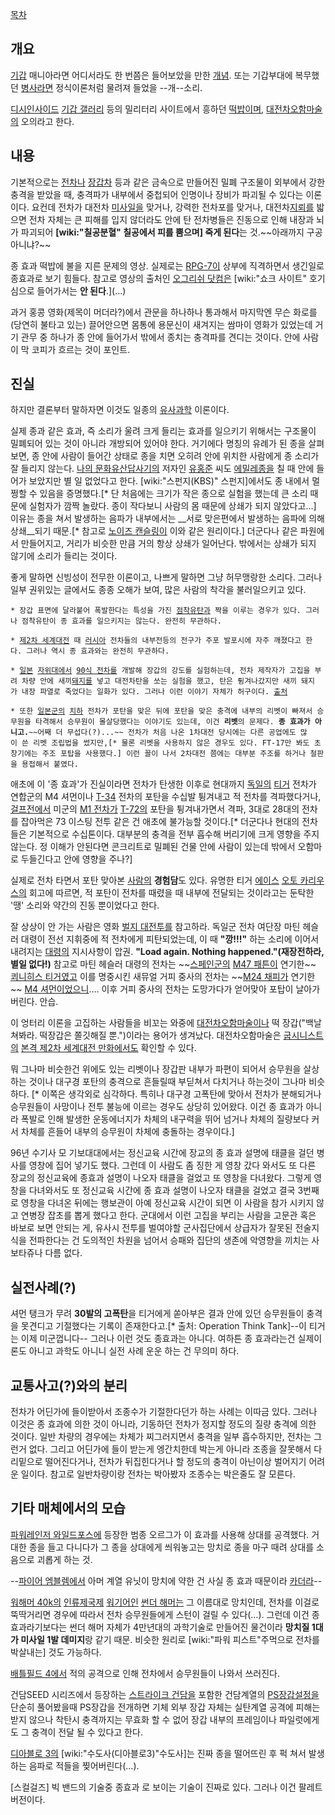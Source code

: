 [[목차]]
== 개요 ==
[[기갑]] 매니아라면 어디서라도 한 번쯤은 들어보았을 만한 [[개념]]. 또는 기갑부대에 복무했던 [[병사]]라면 정식이론처럼 물려져 들었을 --개--소리.

[[디시인사이드]] [[기갑 갤러리]] 등의 밀리터리 사이트에서 흥하던 [[떡밥]]이며, [[대전차오함마술]]의 오의라고 한다.

== 내용 ==
기본적으로는 [[전차]]나 [[장갑차]] 등과 같은 금속으로 만들어진 밀폐 구조물이 외부에서 강한 충격을 받았을 때, 충격파가 내부에서 중첩되어 인명이나 장비가 파괴될 수 있다는 이론이다. 요컨데 전차가 대전차 [[미사일]]을 맞거나, 강력한 전차포를 맞거나, 대전차[[지뢰]]를 밟으면 전차 자체는 큰 피해를 입지 않더라도 안에 탄 전차병들은 진동으로 인해 내장과 뇌가 파괴되어 '''[wiki:"칠공분혈" 칠공에서 피를 뿜으며] 죽게 된다'''는 것.~~아래까지 구공아니냐?~~

{{{#!html
<object id='skplayer' name='skplayer' width='480' height='412' classid='clsid:D27CDB6E-AE6D-11cf-96B8-444553540000' codebase='http://download.macromedia.com/pub/shockwave/cabs/flash/swflash.cab#version=9.0.115.00'><param name='movie' value='http://dbi.video.cyworld.com/v.sk/movie/0%7C16790683/20071111121100298710491006' /><param name='allowFullscreen' value='true' /><param name='allowScriptAccess' value='always' /><param name='wmode' value='transparent' /><embed src='http://dbi.video.cyworld.com/v.sk/movie/0%7C16790683/20071111121100298710491006' wmode='transparent' allowScriptAccess='always' allowFullscreen='true' name='skplayer' width='480' height='412' type='application/x-shockwave-flash' pluginspage='http://www.macromedia.com/go/getflashplayer' /></object>}}}

종 효과 떡밥에 불을 지른 문제의 영상. 실제로는 [[RPG-7]]이 상부에 직격하면서 생긴일로 종효과로 보기 힘들다. 참고로 영상의 출처인 [[오그리쉬 닷컴]]은 [wiki:"쇼크 사이트" 호기심으로 들어가서는 '''안 된다'''.](...)


과거 홍콩 영화(제목이 머더라?)에서 관문을 하나하나 통과해서 마지막엔 무슨 화로를 (당연히 불타고 있는) 끌어안으면 몸통에 용문신이 새겨지는 쌈마이 영화가 있었는데 거기 관무 중 하나가 종 안에 들어가서 밖에서 종치는 충격파를 견디는 것이다. 안에 사람이 막 코피가 흐르는 것이 포인트.
== 진실 ==
하지만 결론부터 말하자면 이것도 일종의 [[유사과학]] 이론이다.

실제 종과 같은 효과, 즉 소리가 울려 크게 들리는 효과를 일으키기 위해서는 구조물이 밀폐되어 있는 것이 아니라 개방되어 있어야 한다. 거기에다 명칭의 유례가 된 종을 살펴보면, 종 안에 사람이 들어간 상태로 종을 치면 오히려 안에 위치한 사람에게 종 소리가 잘 들리지 않는다. [[나의 문화유산답사기]]의 저자인 [[유홍준]] 씨도 [[에밀레종]]을 칠 때 안에 들어가 보았지만 별 일 없었다고 한다. [wiki:"스펀지(KBS)" 스펀지]에서도 종 내에서 멀쩡할 수 있음을 증명했다.[* 단 처음에는 크기가 작은 종으로 실험을 했는데 큰 소리 때문에 실험자가 깜짝 놀랐다. 종이 작다보니 사람의 몸 때문에 상쇄가 되지 않았다고...] 이유는 종을 쳐서 발생하는 음파가 내부에서는 __서로 맞은편에서 발생하는 음파에 의해 상쇄__되기 때문.[* 참고로 [[노이즈 캔슬링]]이 이와 같은 원리이다.] 더군다나 같은 파원에서 만들어지고, 거리가 비슷한 만큼 거의 항상 상쇄가 일어난다. 밖에서는 상쇄가 되지 않기에 소리가 들리는 것이다.

좋게 말하면 신빙성이 전무한 이론이고, 나쁘게 말하면 그냥 허무맹랑한 소리다. 그러나 일부 권위있는 글에서도 종종 오해가 보여, 많은 사람의 착각을 불러일으키고 있다.

 * 장갑 표면에 달라붙어 폭발한다는 특성을 가진 [[점착유탄]]과 짝을 이루는 경우가 있다. 그러나 점착유탄이 종 효과를 일으키지는 않는다. 완전히 무관하다.

 * [[제2차 세계대전]] 때 [[러시아]] 전차들의 내부전등의 전구가 주포 발포시에 자주 깨졌다고 한다. 그러나 역시 종 효과와는 완전히 무관하다.

 * [[일본]] [[자위대]]에서 [[90식 전차]]를 개발해 장갑의 강도를 실험하는데, 전차 제작자가 고집을 부려 차량 안에 새끼[[돼지]]를 넣고 대전차탄을 쏘는 실험을 했고, 탄은 튕겨나갔지만 새끼 돼지가 내장 파열로 죽었다는 일화가 있다. 그러나 이런 이야기 자체가 허구이다. [http://newkoman.mireene.com/tt/904 출처]

 * 또한 [[일본군]]의 [[치하]] 전차가 포탄을 맞은 뒤에 포탄을 맞은 충격에 내부의 리벳이 빠져서 승무원을 타격해서 승무원이 몰살당했다는 이야기도 있는데, 이건 '''리벳'''의 문제다. '''종 효과가 아니고.'''~~어째 더 무섭다(?)...~~ 전차가 처음 나온 1차대전 당시에는 다른 공업에도 많이 쓴 리벳 조립법을 썼지만,[* 물론 리벳을 사용하지 않은 경우도 있다. FT-17만 봐도 초창기에는 주조 포탑을 사용했다.] 이런 꼴이 나서 2차대전 쯤에는 대부분 주조를 하거나 철판을 용접해서 붙였다.

애초에 이 '종 효과'가 진실이라면 전차가 탄생한 이후로 현대까지 [[독일]]의 [[티거]] 전차가 연합군의 M4 셔먼이나 [[T-34]] 전차의 포탄을 수십발 튕겨내고 적 전차를 격파했다거나, [[걸프전]]에서 미군의 [[M1 전차]]가 [[T-72]]의 포탄을 튕겨내가면서 격파, 3대로 28대의 전차를 잡아먹은 73 이스팅 전투 같은 건 애초에 불가능할 것이다.[* 더군다나 현대의 전차들은 기본적으로 수십톤이다. 대부분의 충격을 전부 흡수해 버리기에 크게 영향을 주지 않는다. 정 이해가 안된다면 콘크리트로 밀폐된 건물 안에 사람이 있는데 밖에서 오함마로 두들긴다고 안에 영향을 주나?]

실제로 전차 타면서 포탄 맞아본 [[사람]]의 '''경험담'''도 있다. 유명한 티거 [[에이스]] [[오토 카리우스]]의 회고에 따르면, 적 포탄이 전차를 때렸을 때 내부에 전달되는 것이라고는 둔탁한 '땡' 소리와 약간의 진동 뿐이었다고 한다.

잘 상상이 안 가는 사람은 영화 [[벌지 대전투]]를 참고하라. 독일군 전차 여단장 마틴 헤슬러 대령이 전선 지휘중에 적 전차에게 피탄되었는데, 이 때 '''"깡!!!"''' 하는 소리에 이어서 내려지는 [[대령]]의 지시사항이 압권. '''"Load again. Nothing happened."(재장전하라, 별일 없다!)''' 참고로 마틴 헤슬러 대령의 전차는 ~~[[스페인]]군의 [[M47 패튼]]이 연기한~~ [[티거 2|쾨니히스 티거]]였고 이를 명중시킨 새뮤얼 거피 중사의 전차는 ~~[[M24 채피]]가 연기한~~ [[M4 셔먼]]이었으니…. 이후 거피 중사의 전차는 도망가다가 얻어맞아 포탑이 날아가버린다. 안습.

이 엉터리 이론을 고집하는 사람들을 비꼬는 와중에 [[대전차오함마술]]이나 떡 장갑("백날 쳐봐라. 떡장갑은 쫄깃해질 뿐.")이라는 용어가 생겨났다. 대전차오함마술은 [[굽시니스트]]의 [[본격 제2차 세계대전 만화]]에서도 확인할 수 있다.

뭐 그나마 비슷한건 위에도 있는 리벳이나 장갑판 내부가 파편이 되어서 승무원을 살상하는 것이나 대구경 포탄의 충격으로 흔들릴때 부딛쳐서 다치거나 하는것이 그나마 비슷하다. [* 이쪽은 생각외로 심각하다. 특히나 대구경 고폭탄에 맞아서 전차가 분해되거나 승무원들이 사망이나 전투 불능에 이르는 경우도 상당히 있어왔다. 이건 종 효과가 아니라 폭발로 인해 발생한 운동에너지가 차체의 내구력을 뛰어 넘거나 차체의 질량보다 커서 차체를 흔들어 내부의 승무원이 차체에 충돌하는 경우이다.]

96년 수기사 모 기보대대에서는 정신교육 시간에 장교의 종 효과 설명에 태클을 걸던 병사를 영창에 집어 넣기도 했다. 그런데 이 사람도 좀 징한 게 영창 갔다 와서도 또 다른 장교의 정신교육에 종효과 설명이 나오자 태클을 걸었고 또 영창을 다녀왔다. 그렇게 영창을 다녀와서도 또 정신교육 시간에 종 효과 설명이 나오자 태클을 걸었고 결국 3번째로 영창을 다녀온 뒤에는 행보관이 아예 정신교육 시간이 되면 이 사람을 참가 시키지 않고 연병장 잡초를 뽑게 했다고 한다. 군대에서 이런 고집을 부리는 사람을 고문관 혹은 바보로 보면 안되는 게, 유사시 전투를 벌여야할 군사집단에서 상급자가 잘못된 전술지식을 전파한다는 건 도의적인 차원을 넘어서 승패와 집단의 생존에 악영향을 끼치는 사보타쥬나 다름 없다.    
==  실전사례(?) ==
셔먼 탱크가 무려 '''30발의 고폭탄'''을 티거에게 쏟아부은 결과 안에 있던 승무원들이 충격을 못견디고 기절했다는 기록이 존재한다고.[* 출처: Operation Think Tank]--이 티거는 이제 미군껍니다-- 그러나 이런 것도 종효과는 아니다. 여하튼 종 효과라는건 실제이론도 아니고 과학도 아니니 실전 사례 운운 하는 건 무의미 하다.

== 교통사고(?)와의 분리 ==
전차가 어딘가에 들이받아서 조종수가 기절한다던가 하는 사례는 이따금 있다. 그러나 이것은 종 효과에 의한 것이 아니라, 기동하던 전차가 정지할 정도의 질량 충격에 의한 것이다. 일반 차량의 경우에는 차체가 찌그러지면서 충격을 일부 흡수하지만, 전차는 그런거 없다. 그리고 어딘가에 들이 받는게 엥간치한데 박는게 아니라 조종을 잘못해서 다리밑으로 떨어진다거나, 전차가 뒤집힌다거나 할 정도의 충격이 아닌이상 벌어지기 어려운 일이다. 참고로 일반차량이랑 전차는 박아봤자 조종수는 박은줄도 잘 모른다. 

== 기타 매체에서의 모습 ==

[[파워레인저 와일드포스]]에 등장한 범종 오르그가 이 효과를 사용해 상대를 공격했다. 거대한 종을 들고 다니다가 그 종을 상대에게 씌워놓고는 망치로 종을 마구 때려 상대를 소음으로 괴롭게 하는 것.

--[[파이어 엠블렘]]에서 아머 계열 유닛이 망치에 약한 건 사실 종 효과 때문이라 [[카더라]]--

[[워해머 40k]]의 [[인류제국]]제 [[워기어]]인 [[썬더 해머]]는 그 이름대로 망치인데, 전차를 이걸로 뚝딱거리면 경우에 따라서 전차 승무원들에게 스턴이 걸릴 수 있다(…). 그런데 이건 종효과라기보다는 썬더 해머 자체가 4만년대의 과학기술로 만들어진 물건이라 '''망치질 1대가 미사일 1발 데미지'''랑 같기 때문. 비슷한 원리로 [wiki:"파워 피스트"주먹으로 전차를 박살내는] 것도 가능하다.

[[배틀필드 4]]에서 적의 공격으로 인해 전차에서 승무원들이 나와서 쓰러진다.

건담SEED 시리즈에서 등장하는 [[스트라이크 건담]]을 포함한 건담계열의 [[PS장갑]]설정을 단순히 풀어봤을때 PS장갑을 전개하면 기체 외부 장갑 자체는 실탄계열 공격에 피해는 받지 않으나 착탄시 충격까지는 무효화 할 수 없어 장갑 내부의 프레임이나 파일럿에게도 그 충격이 전달 될 수 있다고 한다.

[[디아블로 3]]의 [wiki:"수도사(디아블로3)"수도사]는 진짜 종을 떨어뜨린 후 퍽 쳐서 발생하는 음파로 적들을 찢어버린다(…).


[스컬걸즈] 빅 밴드의 기술중 종효과 로 보이는 기술이 진짜로 있다. 그러나 이건 팔레트 버전이다.
